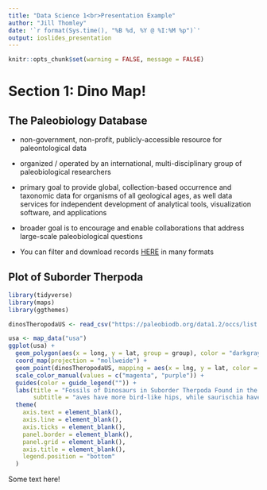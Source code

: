 ```yaml
---
title: "Data Science 1<br>Presentation Example"
author: "Jill Thomley"
date: '`r format(Sys.time(), "%B %d, %Y @ %I:%M %p")`'
output: ioslides_presentation
---
```


```r
knitr::opts_chunk$set(warning = FALSE, message = FALSE)
```

# Section 1: Dino Map!

## The Paleobiology Database

* non-government, non-profit, publicly-accessible resource for paleontological data

* organized / operated by an international, multi-disciplinary group of paleobiological researchers

* primary goal to provide global, collection-based occurrence and taxonomic data for organisms of all geological ages, as well data services for independent development of analytical tools, visualization software, and applications

* broader goal is to encourage and enable collaborations that address large-scale paleobiological questions

* You can filter and download records [HERE](https://paleobiodb.org/classic/displayDownloadGenerator) in many formats


## Plot of Suborder Therpoda

```r
library(tidyverse)
library(maps)
library(ggthemes)

dinosTheropodaUS <- read_csv("https://paleobiodb.org/data1.2/occs/list.csv?base_name=Theropoda&cc=US&state=!Hawaii,Alaska&show=class,coords,loc")

usa <- map_data("usa")
ggplot(usa) + 
  geom_polygon(aes(x = long, y = lat, group = group), color = "darkgray", fill = "lightgray") +
  coord_map(projection = "mollweide") +
  geom_point(dinosTheropodaUS, mapping = aes(x = lng, y = lat, color = class)) +
  scale_color_manual(values = c("magenta", "purple")) +
  guides(color = guide_legend("")) +
  labs(title = "Fossils of Dinosaurs in Suborder Therpoda Found in the US",
       subtitle = "aves have more bird-like hips, while saurischia have more lizard-like hips") +
  theme(
    axis.text = element_blank(),
    axis.line = element_blank(),
    axis.ticks = element_blank(),
    panel.border = element_blank(),
    panel.grid = element_blank(),
    axis.title = element_blank(),
    legend.position = "bottom"
  )
```

Some text here!